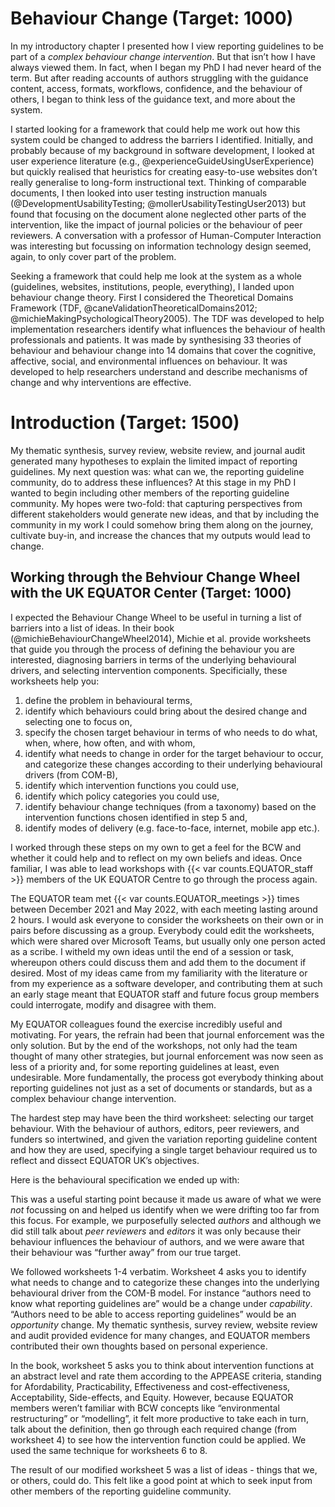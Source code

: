 
# Behaviour Change (Target: 1000)

In my introductory chapter I presented how I view reporting guidelines to be part of a _complex behaviour change intervention_. But that isn't how I have always viewed them. In fact, when I began my PhD I had never heard of the term. But after reading accounts of authors struggling with the guidance content, access, formats, workflows, confidence, and the behaviour of others, I began to think less of the guidance text, and more about the system.

I started looking for a framework that could help me work out how this system could be changed to address the barriers I identified. Initially, and probably because of my background in software development, I looked at user experience literature (e.g., @experienceGuideUsingUserExperience) but quickly realised that heuristics for creating easy-to-use websites don't really generalise to long-form instructional text. Thinking of comparable documents, I then looked into user testing instruction manuals (@DevelopmentUsabilityTesting; @mollerUsabilityTestingUser2013) but found that focusing on the document alone neglected other parts of the intervention, like the impact of journal policies or the behaviour of peer reviewers. A conversation with a professor of Human-Computer Interaction was interesting but focussing on information technology design seemed, again, to only cover part of the problem. 

Seeking a framework that could help me look at the system as a whole (guidelines, websites, institutions, people, everything), I landed upon behaviour change theory. First I considered the Theoretical Domains Framework (TDF, @caneValidationTheoreticalDomains2012; @michieMakingPsychologicalTheory2005). The TDF was developed to help implementation researchers identify what influences the behaviour of health professionals and patients. It was made by synthesising 33 theories of behaviour and behaviour change into 14 domains that cover the cognitive, affective, social, and environmental influences on behaviour. It was developed to help researchers understand and describe mechanisms of change and why interventions are effective.

<!-- #TODO: sentence about limitations of TDF. Hard to use, not for designing (?), why else did Michie write the BCW? -->

<!-- #TODO: insert BCW description from transfer. -->

# Introduction (Target: 1500)

::: {.SRQR data="Item 3. Problem Formulation: Description and significance of the problem/phenomenon studied; review of relevant theory and empirical work; problem statement."}

My thematic synthesis, survey review, website review, and journal audit generated many hypotheses to explain the limited impact of reporting guidelines. My next question was: what can we, the reporting guideline community, do to address these influences? At this stage in my PhD I wanted to begin including other members of the reporting guideline community. My hopes were two-fold: that capturing perspectives from different stakeholders would generate new ideas, and that by including the community in my work I could somehow bring them along on the journey, cultivate buy-in, and increase the chances that my outputs would lead to change. 

## Working through the Behviour Change Wheel with the UK EQUATOR Center (Target: 1000)

I expected the Behaviour Change Wheel to be useful in turning a list of barriers into a list of ideas. In their book (@michieBehaviourChangeWheel2014), Michie et al. provide worksheets that guide you through the process of defining the behaviour you are interested, diagnosing barriers in terms of the underlying behavioural drivers, and selecting intervention components. Specificially, these worksheets help you:

1. define the problem in behavioural terms,
2. identify which behaviours could bring about the desired change and selecting one to focus on,
3. specify the chosen target behaviour in terms of who needs to do what, when, where, how often, and with whom,
4. identify what needs to change in order for the target behaviour to occur, and categorize these changes according to their underlying behavioural drivers (from COM-B),
5. identify which intervention functions you could use,
6. identify which policy categories you could use,
7. identify behaviour change techniques (from a taxonomy) based on the intervention functions chosen identified in step 5 and,
8. identify modes of delivery (e.g. face-to-face, internet, mobile app etc.).

I worked through these steps on my own to get a feel for the BCW and whether it could help and to reflect on my own beliefs and ideas. Once familiar, I was able to lead workshops with {{< var counts.EQUATOR_staff >}} members of the UK EQUATOR Centre to go through the process again. 

The EQUATOR team met {{< var counts.EQUATOR_meetings >}} times between December 2021 and May 2022, with each meeting lasting around 2 hours. I would ask everyone to consider the worksheets on their own or in pairs before discussing as a group. Everybody could edit the worksheets, which were shared over Microsoft Teams, but usually only one person acted as a scribe. I witheld my own ideas until the end of a session or task, whereupon others could discuss them and add them to the document if desired. Most of my ideas came from my familiarity with the literature or from my experience as a software developer, and contributing them at such an early stage meant that EQUATOR staff and future focus group members could interrogate, modify and disagree with them. 

My EQUATOR colleagues found the exercise incredibly useful and motivating. For years, the refrain had been that journal enforcement was the only solution. But by the end of the workshops, not only had the team thought of many other strategies, but journal enforcement was now seen as less of a priority and, for some reporting guidelines at least, even undesirable. More fundamentally, the process got everybody thinking about reporting guidelines not just as a set of documents or standards, but as a complex behaviour change intervention. 

The hardest step may have been the third worksheet: selecting our target behaviour. With the behaviour of authors, editors, peer reviewers, and funders so intertwined, and given the variation reporting guideline content and how they are used, specifying a single target behaviour required us to reflect and dissect EQUATOR UK's objectives.

Here is the behavioural specification we ended up with:

<!-- #TODO: insert behavioural specification -->

This was a useful starting point because it made us aware of what we were _not_ focussing on and helped us identify when we were drifting too far from this focus. For example, we purposefully selected _authors_ and although we did still talk about _peer reviewers_ and _editors_ it was only because their behaviour influences the behaviour of authors, and we were aware that their behaviour was "further away" from our true target.

We followed worksheets 1-4 verbatim. Worksheet 4 asks you to identify what needs to change and to categorize these changes into the underlying behavioural driver from the COM-B model. For instance "authors need to know what reporting guidelines are" would be a change under _capability_. "Authors need to be able to access reporting guidelines" would be an _opportunity_ change. My thematic synthesis, survey review, website review and audit provided evidence for many changes, and EQUATOR members contributed their own thoughts based on personal experience.

In the book, worksheet 5 asks you to think about intervention functions at an abstract level and rate them according to the APPEASE criteria, standing for Afordability, Practicability, Effectiveness and cost-effectiveness, Acceptability, Side-effects, and Equity. However, because EQUATOR members weren't familiar with BCW concepts like "environmental restructuring" or "modelling", it felt more productive to take each in turn, talk about the definition, then go through each required change (from worksheet 4) to see how the intervention function could be applied. We used the same technique for worksheets 6 to 8.

The result of our modified worksheet 5 was a list of ideas - things that we, or others, could do. This felt like a good point at which to seek input from other members of the reporting guideline community. 
:::



